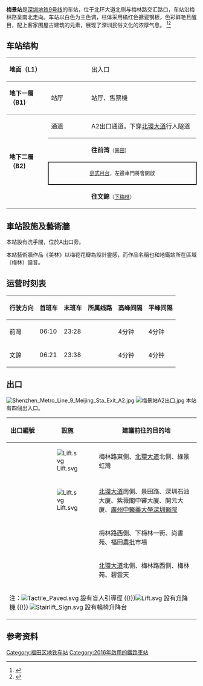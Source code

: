 {{noteTA
|1=zh-hans:屏蔽门;zh-hant:月台幕門;
|2=zh-hans:站台;zh-hant:月台;
|3=zh-hans:站厅;zh-hant:車站大堂;
}}
{{Infobox station
|name=梅景
|english=Meijing
|livery=red
|namecolour=white
|linecolour={{深圳地铁色彩|9}}
|image=Shenzhen Metro Line 9 Meijing Sta Platform.jpg
|location={{CHN}}[[深圳市|深圳市]][[福田区|福田区]][[北环大道|北环大道]]北侧与梅林路交汇路口
|coordinates=
|map=[http://www.szmc.net/public/cms/public/upload/ad/siteimg/ck/0708_b.jpg 深圳地铁官方网站]
|colour=
|line={{深圳地鐵|9|cl}}
|stationhours=
|hours=
|openday=2016年10月28日
|stationtype=[[地下車站|地下車站]]
|platformtype=[[島式月台|島式月台]]
|platform=2
|exit=4
|adjacent = {{Adjacent stations|system=Shenzhen Metro |line1=9|left1=下梅林|right1=景田|to-left1=文錦|to-right1=前灣}}
| route_map ={{BS-map|inline=yes|legend=no|width=500px|map-title='''B2'''|map=
utSTRf!~MFADEg\utSTRg!~MFADEg~~{{rmri|u}}[[下梅林站|下梅林]]
utSTR+BSl\utSTR+BSr
utSTR+BSl\utSTR+BSr~~'''B2'''
utSTRf!~MFADEf\utSTRg!~MFADEf~~{{rmri|d}}[[景田站|景田]]
}}}}
'''梅景站'''是[[深圳地铁9号线|深圳地铁9号线]]的车站，位于北环大道北侧与梅林路交汇路口，车站沿梅林路呈南北走向。车站以白色为主色调，柱体采用橘红色搪瓷钢板，色彩鲜艳且醒目，配上客家围屋古建筑的元素，展现了深圳民俗文化的浓厚气息。
<ref>{{Cite web |url=http://www.szmc.net/page/service/service.html?code=2103&site=0601 |title=地铁9号线站点介绍 |access-date=2016-11-05 |archive-url=https://web.archive.org/web/20170517200758/http://www.szmc.net/page/service/service.html?code=2103&site=0601 |archive-date=2017-05-17 |dead-url=yes }}</ref><ref>{{Cite web |url=http://jt.sz.bendibao.com/news/2016721/776034.htm |title=9号线站点 深圳本地宝 |accessdate=2016-11-05 |archive-date=2016-11-04 |archive-url=https://web.archive.org/web/20161104055128/http://jt.sz.bendibao.com/news/2016721/776034.htm |dead-url=no }}</ref>

== 车站结构 ==
{{gallery|align=center | width = 300
| File:Shenzhen Metro Line 9 Meijin Sta Concourse.jpg|站厅
}}
{|cellspacing=0 cellpadding=3
|-
|style="border-top:solid 1px gray;border-bottom:solid 1px gray;" valign=top width=100|'''地面（L1）'''
|style="border-top:solid 1px gray;border-bottom:solid 1px gray;" valign=top width=100|
|style="border-top:solid 1px gray;border-bottom:solid 1px gray;" valign=top width=300|出入口
|-
|style="border-top:solid 1px gray;border-bottom:solid 1px gray;" valign=top width=100|'''地下一層（B1)'''
|style="border-top:solid 1px gray;border-bottom:solid 1px gray;" valign=top width=100|站厅
|style="border-top:solid 1px gray;border-bottom:solid 1px gray;" valign=top width=300|站厅、售票機
|-
|style="border-bottom:solid 1px gray;" rowspan=4 valign=center|'''地下二層（B2)'''
|style="border-bottom:solid 1px gray;"|通道
|style="border-bottom:solid 1px gray;"|A2出口通道，下穿[[北環大道|北環大道]]行人隧道
|-
|style="border-bottom:solid 1px gray;"|
|style="border-bottom:solid 1px gray;"|{{arrow|L}} '''{{深圳地鐵|9|c}}往前湾'''<small>（[[景田站|景田]]）</small>
|-
|style="border-right:solid 2px black;border-left:solid 2px black;border-top:solid 2px black;border-bottom:solid 2px black;" colspan=2|<center><small>[[島式月台|島式月台]]，左邊車門將會開啟</small></center>
|-
|style="border-bottom:solid 1px gray;"|
|style="border-bottom:solid 1px gray;"|'''{{深圳地鐵|9|c}}往文錦'''<small>（[[下梅林站|下梅林]]）</small> {{arrow|R}}
|}

== 車站設施及藝術牆 ==
本站設有洗手間，位於A出口旁。

本站藝術牆作品《美林》以梅花花瓣為設計靈感，而作品名稱也和地鐵站所在區域（梅林）諧音。

==运营时刻表==
{| class="wikitable"
|-
! 行驶方向 !! 首班车 !! 末班车 !! 所属线路 !! 高峰间隔 !! 平峰间隔
|-
|前灣 ||06:10|| 23:28|| {{深圳地鐵|9|c}} || 4分钟 || 4分钟
|-
|文錦 || 06:21 || 23:38|| {{深圳地鐵|9|c}} ||4分钟 || 4分钟
|}

==出口==
[[File:Shenzhen_Metro_Line_9_Meijing_Sta_Exit_A2.jpg|thumb]]
[[File:梅景站A2出口.jpg|thumb]]
本站有四個出入口。
{| class="wikitable"
! width=70px | 出口編號
! width=70px | 設施
!建議前往的目的地
|-
| align="center" | {{港鐵出口|A|1}}|| [[File:Lift.svg|alt=]] || 梅林路東側、[[北環大道|北環大道]]北側、綠景虹灣
|-
| align="center" | {{港鐵出口|A|2}}|| [[File:Lift.svg|alt=]] || [[北環大道|北環大道]]南側、景田路、深圳石油大廈、紫薇閣中審大廈、開元大廈、[[廣州中醫藥大學深圳醫院|廣州中醫藥大學深圳醫院]]
|-
| align="center" | {{港鐵出口|C}}|| || 梅林路西側、下梅林一街、尚書苑、福田農批市場
|-
| align="center" | {{港鐵出口|D}}|| || [[北環大道|北環大道]]北側、梅林路西側、梅林苑、碧雲天
|-
| bgcolor="#EEEEEE" colspan=3 | 注：[[File:Tactile_Paved.svg|alt=]] 設有盲人引導徑 {{!}}[[File:Lift.svg|alt=]] 設有[[升降機|升降機]] {{!}}  [[File:Stairlift_Sign.svg|alt=]] 設有輪椅升降台

|}		
{{clr}}

== 参考资料 ==
{{reflist}}
{{深圳地铁9号线车站}}
{{深圳地鐵車站列表|SZM}}
[[Category:福田区地铁车站|Category:福田区地铁车站]]
[[Category:2016年啟用的鐵路車站|Category:2016年啟用的鐵路車站]]
